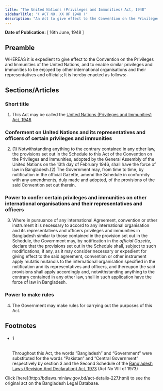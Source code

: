 ```yaml
---
title: "The United Nations (Privileges and Immunities) Act, 1948"
sidebarTitle: "( ACT NO. XX OF 1948 )"
description: "An Act to give effect to the Convention on the Privileges and Immunities of the United Nations.1♣"
---
```


**Date of Publication:** [ 16th June, 1948 ]

## Preamble

WHEREAS it is expedient to give effect to the Convention on the Privileges and Immunities of the United Nations, and to enable similar privileges and immunities to be enjoyed by other international organisations and their representatives and officials; It is hereby enacted as follows:-

## Sections/Articles

### Short title

1. This Act may be called the [United Nations (Privileges and Immunities) Act, 1948](/laws/act-227 "United Nations (Privileges and Immunities) Act, 1948").

### Conferment on United Nations and its representatives and officers of certain privileges and immunities

2. (1) Notwithstanding anything to the contrary contained in any other law, the provisions set out in the Schedule to this Act of the Convention on the Privileges and Immunities, adopted by the General Assembly of the United Nations on the 13th day of February 1946, shall have the force of law in Bangladesh.(2) The Government may, from time to time, by notification in the official Gazette, amend the Schedule in conformity with any amendments, duly made and adopted, of the provisions of the said Convention set out therein.

### Power to confer certain privileges and immunities on other international organisations and their representatives and officers

3. Where in pursuance of any international Agreement, convention or other instrument it is necessary to accord to any international organisation and its representatives and officers privileges and immunities in Bangladesh similar to those contained in the provision set out in the Schedule, the Government may, by notification in the _official Gazette_, declare that the provisions set out in the Schedule shall, subject to such modifications, if any, as it may consider necessary or expedient for giving effect to the said agreement, convention or other instrument apply mutatis mutandis to the international organisation specified in the notification and its representatives and officers, and thereupon the said provisions shall apply accordingly and, notwithstanding anything to the contrary contained in any other law, shall in such application have the force of law in Bangladesh.

### Power to make rules

4. The Government may make rules for carrying out the purposes of this Act.

## Footnotes

- ###### 1

  Throughout this Act, the words “Bangladesh” and “Government” were substituted for the words “Pakistan” and “Central Government” respectively by section 3 and the Second Schedule of the [Bangladesh Laws (Revision And Declaration) Act, 1973](/laws/act-430 "Bangladesh Laws (Revision And Declaration) Act, 1973") (Act No VIII of 1973)

<Note>
  Click [here](http://bdlaws.minlaw.gov.bd/act-details-227.html) to see the original act on the Bangladesh Legal Database.
</Note>
